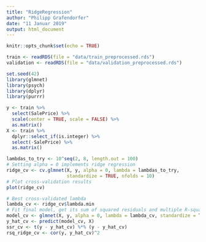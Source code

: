```yaml
---
title: "RidgeRegression"
author: "Philipp Grafendorfer"
date: "11 Januar 2019"
output: html_document
---
```


```r
knitr::opts_chunk$set(echo = TRUE)
```

```r
train <- readRDS(file = "data/train_preprocessed.rds")
validation <- readRDS(file = "data/validation_preprocessed.rds")
```

```r
set.seed(42)
library(glmnet)
library(psych)
library(dplyr)
library(purrr)
```

```r
y <- train %>% 
  select(SalePrice) %>% 
  scale(center = TRUE, scale = FALSE) %>% 
  as.matrix()
X <- train %>% 
  dplyr::select_if(is.integer) %>% 
  select(-SalePrice) %>% 
  as.matrix()
```

```r
lambdas_to_try <- 10^seq(2, 8, length.out = 100)
# Setting alpha = 0 implements ridge regression
ridge_cv <- cv.glmnet(X, y, alpha = 0, lambda = lambdas_to_try,
                      standardize = TRUE, nfolds = 10)
# Plot cross-validation results
plot(ridge_cv)
```

```r
# Best cross-validated lambda
lambda_cv <- ridge_cv$lambda.min
# Fit final model, get its sum of squared residuals and multiple R-squared
model_cv <- glmnet(X, y, alpha = 0, lambda = lambda_cv, standardize = TRUE)
y_hat_cv <- predict(model_cv, X)
ssr_cv <- t(y - y_hat_cv) %*% (y - y_hat_cv)
rsq_ridge_cv <- cor(y, y_hat_cv)^2
```

